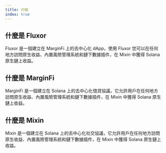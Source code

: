 ```yaml
---
title: 介紹
index: true
---
```


## 什麼是 Fluxor

Fluxor 是一個建立在 MarginFi 上的去中心化 dApp，使用 Fluxor 您可以在任何地方訪問原生收益、內置風險管理系統和鏈下數據插件，在 Mixin 中獲得 Solana 原生鏈上收益。

## 什麼是 MarginFi

MarginFi 是一個建立在 Solana 上的去中心化借貸協議，它允許用戶在任何地方訪問原生收益、內置風險管理系統和鏈下數據插件，在 Mixin 中獲得 Solana 原生鏈上收益。

## 什麼是 Mixin

Mixin 是一個建立在 Solana 上的去中心化社交協議，它允許用戶在任何地方訪問原生收益、內置風險管理系統和鏈下數據插件，在 Mixin 中獲得 Solana 原生鏈上收益。





